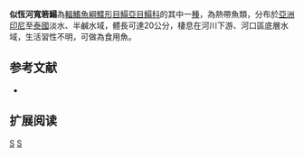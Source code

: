 {{Speciesbox 
| taxon =  Brachirus panoides
| status = LC
| status_system = IUCN3.1
| authority = [[Bleeker|Bleeker]], 1851
| synonyms = *''Synaptura panoides, Bleeker, 1851 ''
*''Euryglossa panoides, Bleeker, 1851 ''
}}

'''似恆河寬箬鰨'''為[[輻鰭魚綱|輻鰭魚綱]][[鰈形目|鰈形目]][[鰨亞目|鰨亞目]][[鰨科|鰨科]]的其中一[[種|種]]，為熱帶魚類，分布於[[亞洲|亞洲]][[印尼|印尼]]至[[泰國|泰國]]淡水、半鹹水域，體長可達20公分，棲息在河川下游、河口區底層水域，生活習性不明，可做為食用魚。

==参考文献==
*{{FishBase_species|genus=Brachirus|species=panoides|year=2014|month=4}}

== 扩展阅读 ==
{{refbegin}}
{{wikispecies-inline|Brachirus panoides|似恆河寬箬鰨}}
{{refend}}
{{Taxonbar|from=Q2674314}}

[[Category:食用魚|S]]
[[Category:寬箬鰨屬|S]]


{{魚類小作品}}